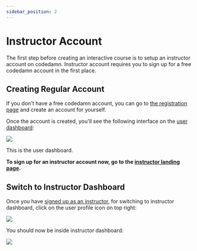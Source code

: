 ```yaml
---
sidebar_position: 2
---
```


# Instructor Account

The first step before creating an interactive course is to setup an instructor account on codedamn. Instructor account requires you to sign up for a free codedamn account in the first place.

## Creating Regular Account

If you don't have a free codedamn account, you can go to [the registration page](https://codedamn.com/register) and create an account for yourself.

Once the account is created, you'll see the following interface on the [user dashboard](https://codedamn.com/dashboard):

![](/images/user-dashboard.png)

This is the user dashboard.

**To sign up for an instructor account now, go to the [instructor landing page](https://codedamn.com/instructor).**

## Switch to Instructor Dashboard

Once you have [signed up as an instructor](https://codedamn.com/instructor), for switching to instructor dashboard, click on the user profile icon on top right:

![](/images/switch-to-instructor.png)

You should now be inside instructor dashboard:

![](/images/instructor-dashboard.png)

